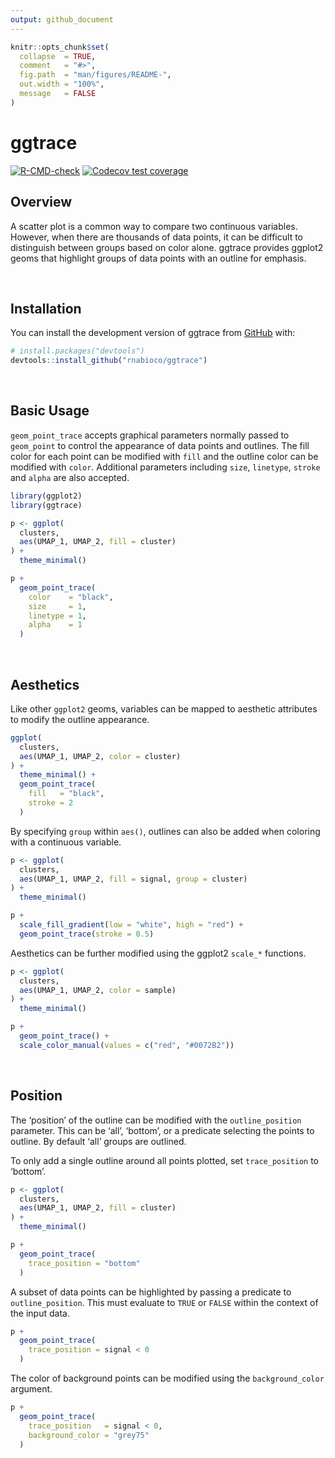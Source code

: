 ```yaml
---
output: github_document
---
```


<!-- README.md is generated from README.Rmd. Please edit that file -->

```r
knitr::opts_chunk$set(
  collapse  = TRUE,
  comment   = "#>",
  fig.path  = "man/figures/README-",
  out.width = "100%",
  message   = FALSE
)
```

# ggtrace

<!-- badges: start -->
[![R-CMD-check](https://github.com/rnabioco/ggtrace/workflows/R-CMD-check/badge.svg)](https://github.com/rnabioco/ggtrace/actions)
[![Codecov test coverage](https://codecov.io/gh/rnabioco/ggtrace/branch/master/graph/badge.svg)](https://codecov.io/gh/rnabioco/ggtrace?branch=master)
<!-- badges: end -->

## Overview

A scatter plot is a common way to compare two continuous variables. However, when there are thousands of data points, it can be difficult to distinguish between groups based on color alone. ggtrace provides ggplot2 geoms that highlight groups of data points with an outline for emphasis.

<br>

## Installation

You can install the development version of ggtrace from [GitHub](https://github.com/rnabioco/ggtrace) with:

``` r
# install.packages("devtools")
devtools::install_github("rnabioco/ggtrace")
```

<br>

## Basic Usage

`geom_point_trace` accepts graphical parameters normally passed to `geom_point` to control the appearance of data points and outlines. The fill color for each point can be modified with `fill` and the outline color can be modified with `color`. Additional parameters including `size`, `linetype`, `stroke` and `alpha` are also accepted.

```r
library(ggplot2)
library(ggtrace)

p <- ggplot(
  clusters,
  aes(UMAP_1, UMAP_2, fill = cluster)
) + 
  theme_minimal()

p +
  geom_point_trace(
    color    = "black",
    size     = 1,
    linetype = 1,
    alpha    = 1
  )
```

<br>

## Aesthetics

Like other `ggplot2` geoms, variables can be mapped to aesthetic attributes to modify the outline appearance.

```r
ggplot(
  clusters,
  aes(UMAP_1, UMAP_2, color = cluster)
) +
  theme_minimal() +
  geom_point_trace(
    fill   = "black",
    stroke = 2
  )
```

By specifying `group` within `aes()`, outlines can also be added when coloring with a continuous variable.

```r
p <- ggplot(
  clusters,
  aes(UMAP_1, UMAP_2, fill = signal, group = cluster)
) +
  theme_minimal()

p +
  scale_fill_gradient(low = "white", high = "red") +
  geom_point_trace(stroke = 0.5)
```

Aesthetics can be further modified using the ggplot2 `scale_*` functions.

```r
p <- ggplot(
  clusters,
  aes(UMAP_1, UMAP_2, color = sample)
) +
  theme_minimal()

p +
  geom_point_trace() +
  scale_color_manual(values = c("red", "#0072B2"))
```

<br>

## Position

The 'position' of the outline can be modified with the `outline_position` parameter. This can be 'all', 'bottom', or a predicate selecting the points to outline. By default 'all' groups are outlined.

To only add a single outline around all points plotted, set `trace_position` to 'bottom'.

```r
p <- ggplot(
  clusters,
  aes(UMAP_1, UMAP_2, fill = cluster)
) +
  theme_minimal()

p +
  geom_point_trace(
    trace_position = "bottom"
  )
```

A subset of data points can be highlighted by passing a predicate to `outline_position`. This must evaluate to `TRUE` or `FALSE` within the context of the input data.

```r
p +
  geom_point_trace(
    trace_position = signal < 0
  )
```

The color of background points can be modified using the `background_color` argument.

```r
p +
  geom_point_trace(
    trace_position   = signal < 0,
    background_color = "grey75"
  )
```
